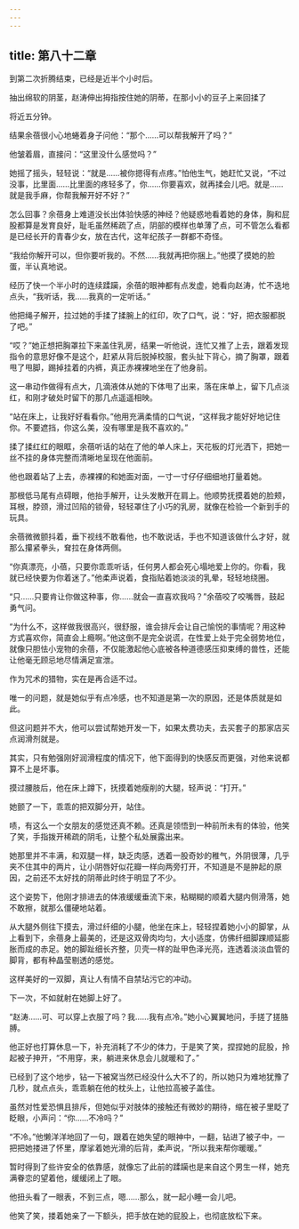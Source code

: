 ```yaml
---
---
---
```

title: 第八十二章
---




到第二次折腾结束，已经是近半个小时后。

抽出绵软的阴茎，赵涛伸出拇指按住她的阴蒂，在那小小的豆子上来回揉了

将近五分钟。

结果余蓓很小心地蜷着身子问他：“那个……可以帮我解开了吗？”

他皱着眉，直接问：“这里没什么感觉吗？”

她摇了摇头，轻轻说：“就是……被你摁得有点疼。”怕他生气，她赶忙又说，“不过没事，比里面……比里面的疼轻多了，你……你要喜欢，就再揉会儿吧。就是……就是我手麻，你帮我解开好不好？”

怎么回事？余蓓身上难道没长出体验快感的神经？他疑惑地看着她的身体，胸和屁股都算是发育良好，耻毛虽然稀疏了点，阴部的模样也单薄了点，可不管怎么看都是已经长开的青春少女，放在古代，这年纪孩子一群都不奇怪。

“我给你解开可以，但你要听我的。不然……我就再把你捆上。”他摸了摸她的脸蛋，半认真地说。

经历了快一个半小时的连续蹂躏，余蓓的眼神都有点发虚，她看向赵涛，忙不迭地点头，“我听话，我……我真的一定听话。”

他把绳子解开，拉过她的手揉了揉腕上的红印，吹了口气，说：“好，把衣服都脱了吧。”

“哎？”她正想把胸罩拉下来盖住乳房，结果一听他说，连忙又推了上去，跟着发现指令的意思好像不是这个，赶紧从背后脱掉校服，套头扯下背心，摘了胸罩，跟着甩了甩脚，踢掉挂着的内裤，真正赤裸裸地坐在了他身前。

这一串动作做得有点大，几滴液体从她的下体甩了出来，落在床单上，留下几点淡红，和刚才破处时留下的那几点遥遥相映。

“站在床上，让我好好看看你。”他用充满柔情的口气说，“这样我才能好好地记住你。不要遮挡，你这么美，没有哪里是我不喜欢的。”

揉了揉红红的眼眶，余蓓听话的站在了他的单人床上，天花板的灯光洒下，把她一丝不挂的身体完整而清晰地呈现在他面前。

他也跟着站了上去，赤裸裸的和她面对面，一寸一寸仔仔细细地打量着她。

那根低马尾有点碍眼，他抬手解开，让头发散开在肩上。他顺势抚摸着她的脸颊，耳根，脖颈，滑过凹陷的锁骨，轻轻罩住了小巧的乳房，就像在检验一个新到手的玩具。

余蓓微微颤抖着，垂下视线不敢看他，也不敢说话，手也不知道该做什么才好，就那么攥紧拳头，耷拉在身体两侧。

“你真漂亮，小蓓，只要你乖乖听话，任何男人都会死心塌地爱上你的。你看，我就已经快要为你着迷了。”他柔声说着，食指贴着她淡淡的乳晕，轻轻地绕圈。

“只……只要肯让你做这种事，你……就会一直喜欢我吗？”余蓓咬了咬嘴唇，鼓起勇气问。

“为什么不，这样做我很高兴，很舒服，谁会排斥会让自己愉悦的事情呢？用这种方式喜欢你，简直会上瘾啊。”他这倒不是完全说谎，在性爱上处于完全弱势地位，就像只胆怯小宠物的余蓓，不仅能激起他心底被各种道德感压抑束缚的兽性，还能让他毫无顾忌地尽情满足宣泄。

作为咒术的猎物，实在是再合适不过。

唯一的问题，就是她似乎有点冷感，也不知道是第一次的原因，还是体质就是如此。

但这问题并不大，他可以尝试帮她开发一下，如果太费功夫，去买套子的那家店买点润滑剂就是。

其实，只有勉强刚好润滑程度的情况下，他下面得到的快感反而更强，对他来说都算不上是坏事。

摸过腰肢后，他在床上蹲下，抚摸着她瘦削的大腿，轻声说：“打开。”

她颤了一下，乖乖的把双脚分开，站住。

啧，有这么一个女朋友的感觉还真不赖。还真是领悟到一种前所未有的体验，他笑了笑，手指拨开稀疏的阴毛，让整个私处展露出来。

她那里并不丰满，和双腿一样，缺乏肉感，透着一股奇妙的稚气，外阴很薄，几乎夹不住其中的两片，让小阴唇好似花瓣一样向两旁打开，不知道是不是肿起的原因，之前还不太好找的阴蒂此时终于明显了不少。

这个姿势下，他刚才排进去的体液缓缓垂流下来，粘糊糊的顺着大腿内侧滑落，她不敢擦，就那么僵硬地站着。

从大腿外侧往下摸去，滑过纤细的小腿，他坐在床上，轻轻捏着她小小的脚掌，从上看到下，余蓓身上最美的，还是这双骨肉均匀，大小适度，仿佛纤细脚踝顺延膨胀而成的赤足。她的脚趾细长齐整，贝壳一样的趾甲色泽光亮，连透着淡淡血管的脚背，都有种晶莹剔透的感觉。

这样美好的一双脚，真让人有情不自禁玷污它的冲动。

下一次，不如就射在她脚上好了。

“赵涛……可、可以穿上衣服了吗？我……我有点冷。”她小心翼翼地问，手搓了搓胳膊。

他正好也打算休息一下，补充消耗了不少的体力，于是笑了笑，捏捏她的屁股，拎起被子抻开，“不用穿，来，躺进来休息会儿就暖和了。”

已经到了这个地步，钻一下被窝当然已经没什么大不了的，所以她只为难地犹豫了几秒，就点点头，乖乖躺在他的枕头上，让他拉高被子盖住。

虽然对性爱恐惧且排斥，但她似乎对肢体的接触还有微妙的期待，缩在被子里眨了眨眼，小声问：“你……不冷吗？”

“不冷。”他懒洋洋地回了一句，跟着在她失望的眼神中，一翻，钻进了被子中，一把把她搂进了怀里，摩挲着她光滑的后背，柔声说，“所以我来帮你暖暖。”

暂时得到了些许安全的依靠感，就像忘了此前的蹂躏也是来自这个男生一样，她充满眷恋的望着他，缓缓闭上了眼。

他扭头看了一眼表，不到三点，嗯……那么，就一起小睡一会儿吧。

他笑了笑，搂着她亲了一下额头，把手放在她的屁股上，也彻底放松下来。